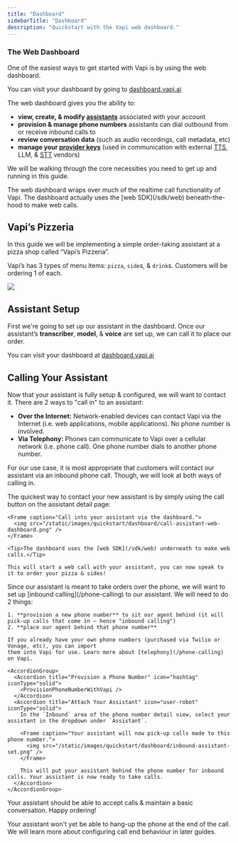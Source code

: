 ```yaml
---
title: "Dashboard"
sidebarTitle: "Dashboard"
description: "Quickstart with the Vapi web dashboard."
---
```



<YouTubeEmbed
  videoUrl="https://www.youtube.com/embed/sFXaTsmMR8s?si=aV-mAdjwkpHchHfT"
  altTitle="Quickstart: VAPI Dashboard"
/>

### The Web Dashboard

One of the easiest ways to get started with Vapi is by using the web dashboard.

<Note>You can visit your dashboard by going to [dashboard.vapi.ai](https://dashboard.vapi.ai)</Note>

The web dashboard gives you the ability to:

- **view, create, & modify [assistants](/assistants)** associated with your account
- **provision & manage phone numbers** assistants can dial outbound from or receive inbound calls to
- **review conversation data** (such as audio recordings, call metadata, etc)
- **manage your [provider keys](/assistants/provider-keys)** (used in communication with external [TTS](/glossary#tts), LLM, & [STT](/glossary#stt) vendors)

We will be walking through the core necessities you need to get up and running in this guide.

<Tip>
  The web dashboard wraps over much of the realtime call functionality of Vapi. The dashboard
  actually uses the [web SDK](/sdk/web) beneath-the-hood to make web calls.
</Tip>

## Vapi’s Pizzeria

In this guide we will be implementing a simple order-taking assistant at a pizza shop called “Vapi’s Pizzeria”.

Vapi’s has 3 types of menu items: `pizza`, `side`s, & `drink`s. Customers will be ordering 1 of each.

<Frame caption="Customers will order 3 items: 1 pizza, 1 side, & 1 drink. The assistant will handle the full order taking conversation.">
  <img src="/static/images/quickstart/vapis-pizzeria.png" />
</Frame>

## Assistant Setup

First we're going to set up our assistant in the dashboard. Once our assistant’s **transcriber**, **model**, & **voice** are set up, we can call it to place our order.

<Note>You can visit your dashboard at [dashboard.vapi.ai](https://dashboard.vapi.ai/)</Note>

<AssistantSetupInboundAccordionGroup />

## Calling Your Assistant

Now that your assistant is fully setup & configured, we will want to contact it. There are 2 ways to "call in" to an assistant:

- **Over the Internet:** Network-enabled devices can contact Vapi via the Internet (i.e. web applications, mobile applications). No phone number is involved.
- **Via Telephony:** Phones can communicate to Vapi over a cellular network (i.e. phone call). One phone number dials to another phone number.

For our use case, it is most appropriate that customers will contact our assistant via an inbound
phone call. Though, we will look at both ways of calling in.

<AccordionGroup>
  <Accordion title="Call in the Dashboard" icon="camera-web" iconType="solid">
    The quickest way to contact your new assistant is by simply using the call button on the assistant detail page:

    <Frame caption="Call into your assistant via the dashboard.">
      <img src="/static/images/quickstart/dashboard/call-assistant-web-dashboard.png" />
    </Frame>

    <Tip>The dashboard uses the [web SDK](/sdk/web) underneath to make web calls.</Tip>

    This will start a web call with your assistant, you can now speak to it to order your pizza & sides!

  </Accordion>
  <Accordion title="Call via Phone" icon="phone-arrow-up-right" iconType="solid">
    Since our assistant is meant to take orders over the phone, we will want to set up [inbound calling](/phone-calling) to our assistant. We will need to do 2 things:

    1. **provision a new phone number** to sit our agent behind (it will pick-up calls that come in — hence "inbound calling")
    2. **place our agent behind that phone number**

    If you already have your own phone numbers (purchased via Twilio or Vonage, etc), you can import
    them into Vapi for use. Learn more about [telephony](/phone-calling) on Vapi.

    <AccordionGroup>
      <Accordion title="Provision a Phone Number" icon="hashtag" iconType="solid">
        <ProvisionPhoneNumberWithVapi />
      </Accordion>
      <Accordion title="Attach Your Assistant" icon="user-robot" iconType="solid">
        In the `Inbound` area of the phone number detail view, select your assistant in the dropdown under `Assistant`.

        <Frame caption="Your assistant will now pick-up calls made to this phone number.">
          <img src="/static/images/quickstart/dashboard/inbound-assistant-set.png" />
        </Frame>

        This will put your assistant behind the phone number for inbound calls. Your assistant is now ready to take calls.
      </Accordion>
    </AccordionGroup>

  </Accordion>
</AccordionGroup>

Your assistant should be able to accept calls & maintain a basic conversation. Happy ordering!

<Tip>
  Your assistant won't yet be able to hang-up the phone at the end of the call. We will learn more
  about configuring call end behaviour in later guides.
</Tip>
